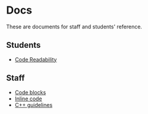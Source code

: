 
# Docs

These are documents for staff and students' reference.

## Students

- [Code Readability](/docs/code-readability)

## Staff

- [Code blocks](/docs/code-blocks)
- [Inline code](/docs/inline-code)
- [C++ guidelines](/docs/cpp-guidelines)
